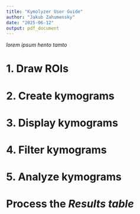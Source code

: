 ```yaml
---
title: "Kymolyzer User Guide"
author: "Jakub Zahumensky"
date: "2025-06-12"
output: pdf_document
---
```


*lorem ipsum hento tamto*

# 1. Draw ROIs


# 2. Create kymograms


# 3. Display kymograms


# 4. Filter kymograms


# 5. Analyze kymograms


# Process the *Results table*

